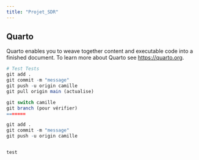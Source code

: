 ```yaml
---
title: "Projet_SDR"
---
```


## Quarto

Quarto enables you to weave together content and executable code into a finished document. To learn more about Quarto see <https://quarto.org>.

```r
# Test Tests
git add .
git commit -m "message"
git push -u origin camille
git pull origin main (actualise)

git switch camille
git branch (pour vérifier)
=======

git add .
git commit -m "message"
git push -u origin camille


test
```

